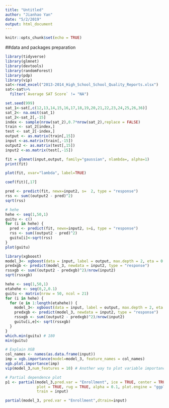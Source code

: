 ```yaml
---
title: "Untitled"
author: "Jianhao Yan"
date: "5/2/2019"
output: html_document
---
```


```r
knitr::opts_chunk$set(echo = TRUE)
```

##data and packages preparation
```r
library(tidyverse)
library(glmnet)
library(devtools)
library(randomForest)
library(pdp)
library(vip)
sat<-read_excel("2013-2014_High_School_School_Quality_Reports.xlsx")
sat<-sat%>%
  filter(`Average SAT Score` != "NA")
```



```r
set.seed(999)
sat_1<-sat[,c(12,13,14,15,16,17,18,19,20,21,22,23,24,25,26,36)]
sat_2<- na.omit(sat_1)
sat_2<-sat_2[,-15]
index <- sample(nrow(sat_2),0.7*nrow(sat_2),replace = FALSE)
train <- sat_2[index,]
test <- sat_2[-index,]
output <- as.matrix(train[,15])
input <-as.matrix(train[,-15])
output2 <- as.matrix(test[,15])
input2 <-as.matrix(test[,-15])
```

```r
fit = glmnet(input,output, family="gaussian", nlambda=, alpha=1)
print(fit)
```

```r
plot(fit, xvar="lambda", label=TRUE)

coef(fit)[,17]

pred <- predict(fit, newx=input2, s=  2, type = "response")
rss <- sum((output2 - pred)^2)
sqrt(rss)

# hehe
hehe <- seq(1,50,1)
guitu <- c()
for (i in hehe) {
  pred <- predict(fit, newx=input2, s=i, type = "response")
  rss <- sum((output2 - pred)^2)
  guitu[i]<-sqrt(rss)
}
plot(guitu)
```

```r
library(xgboost)
model_3<- xgboost(data = input, label = output, max.depth = 2, eta = 0.4, nthread =2 , nrounds = 50)
predxgb <- predict(model_3, newdata = input2, type = "response")
rssxgb <- sum((output2 - predxgb)^2)/nrow(input2)
sqrt(rssxgb)

hehe <- seq(1,50,1)
etahehe <- seq(0,2,0.1)
guitu <- matrix(nrow = 50, ncol = 21)
for (i in hehe) {
  for (e in 1:length(etahehe)) {
    model_3<- xgboost(data = input, label = output, max.depth = 2, eta = etahehe[e], nthread =2 , nrounds = i)
    predxgb <- predict(model_3, newdata = input2, type = "response")
    rssxgb <- sum((output2 - predxgb)^2)/nrow(input2)
    guitu[i,e]<- sqrt(rssxgb)
  }
}
which.min(guitu) # 180
min(guitu)

# Explain XGB
col_names <- names(as.data.frame(input))
imp = xgb.importance(model=model_3, feature_names = col_names)
xgb.plot.importance(imp)
vip(model_3,num_features = 10) # Another way to plot variable importance

# Partial dependence plot
p1 <- partial(model_3,pred.var = "Enrollment", ice = TRUE, center = TRUE, 
              plot = TRUE, rug = TRUE, alpha = 0.1, plot.engine = "ggplot2", 
              train = input)

partial(model_3, pred.var = "Enrollment",dtrain=input)
```

